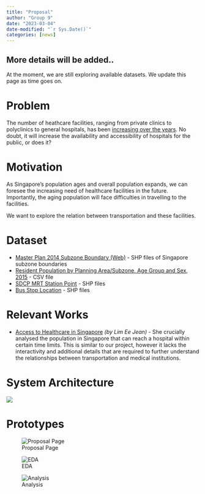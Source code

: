 ```yaml
---
title: "Proposal"
author: "Group 9"
date: "2023-03-04"
date-modified: "`r Sys.Date()`"
categories: [news]
---
```


::: callout-warning
## More details will be added..

At the moment, we are still exploring available datasets. We update this page as time goes on.
:::

# Problem

The number of heathcare facilities, ranging from private clinics to polyclinics to general hospitals, has been [increasing over the years](https://www.moh.gov.sg/upcoming-and-completed-healthcare-facilities). No doubt, it will increase the availability and accessibility of hospitals for the public, or does it?

# Motivation

As Singapore's population ages and overall population expands, we can foresee the increasing need of healthcare facilities in the future. Importantly, the aging population will face difficulties in travelling to the facilities.

We want to explore the relation between transportation and these facilities.

# Dataset

- [Master Plan 2014 Subzone Boundary (Web)](https://data.gov.sg/dataset/master-plan-2014-subzone-boundary-web?resource_id=1c6b586b-61ca-45a9-b704-df4c9057fbd6) - SHP files of Singapore subzone boundaries
- [Resident Population by Planning Area/Subzone, Age Group and Sex, 2015](https://tablebuilder.singstat.gov.sg/table/CT/8182) - CSV file
- [SDCP MRT Station Point](https://data.gov.sg/dataset/lta-mrt-station-exit) - SHP files
- [Bus Stop Location](https://datamall.lta.gov.sg/content/datamall/en/static-data.html) - SHP files

# Relevant Works

-   [Access to Healthcare in Singapore](https://storymaps.arcgis.com/stories/4a5cc89fbd214055936e4f51836cad03) *(by Lim Ee Jean)* - She crucially analysed the population in Singapore that can reach a hospital within certain time limits. This is similar to our project, however it lacks the interactivity and additional details that are required to further understand the relationships between transportation and medical institutions.

# System Architecture

![](img/architecture.png){fig-align="center"}

# Prototypes

![Proposal Page](img/UI_1.jpg){fig-align="center"}

![EDA](img/UI_2.jpg){fig-align="center"}

![Analysis](img/UI_3.jpg){fig-align="center"}
